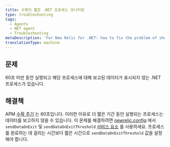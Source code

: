 ```yaml
---
title: 수명이 짧은 .NET 프로세스 모니터링
type: troubleshooting
tags:
  - Agents
  - NET agent
  - Troubleshooting
metaDescription: 'For New Relic for .NET: how to fix the problem of short-lived .NET processes not being reported to APM.'
translationType: machine
---
```


## 문제

60초 미만 동안 실행되고 해당 프로세스에 대해 보고된 데이터가 표시되지 않는 .NET 프로세스가 있습니다.

## 해결책

APM [수확 주기](/docs/using-new-relic/welcome-new-relic/getting-started/glossary#harvest-cycle) 는 60초입니다. 이러한 이유로 더 짧은 기간 동안 실행되는 프로세스는 데이터를 보고하지 않을 수 있습니다. 이 문제를 해결하려면 [newrelic.config](/docs/agents/net-agent/configuration/net-agent-configuration#config-options-precedence) 에서 `sendDataOnExit` 및 `sendDataOnExitThreshold` [서비스 요소](/docs/agents/net-agent/configuration/net-agent-configuration#service) 를 사용하세요. 프로세스를 완료하는 데 걸리는 시간보다 짧은 시간으로 `sendDataOnExitThreshold` 값을 설정해야 합니다.
